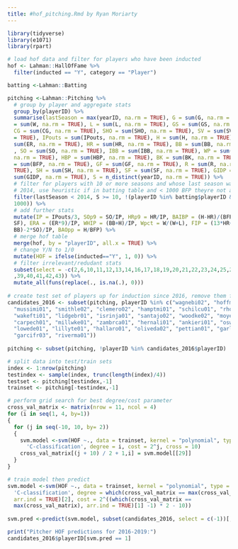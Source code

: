 ```yaml
---
title: #hof_pitching.Rmd by Ryan Moriarty
---
```


```r
library(tidyverse)
library(e1071)
library(rpart)

# load hof data and filter for players who have been inducted
hof <- Lahman::HallOfFame %>%
  filter(inducted == "Y", category == "Player")

batting <-Lahman::Batting  

pitching <-Lahman::Pitching %>%
  # group by player and aggregate stats
  group_by(playerID) %>%
  summarise(lastSeason = max(yearID, na.rm = TRUE), G = sum(G, na.rm = TRUE), W 
  = sum(W, na.rm = TRUE), L = sum(L, na.rm = TRUE), GS = sum(GS, na.rm = TRUE), 
  CG = sum(CG, na.rm = TRUE), SHO = sum(SHO, na.rm = TRUE), SV = sum(SV, na.rm 
  = TRUE), IPouts = sum(IPouts, na.rm = TRUE), H = sum(H, na.rm = TRUE), ER = 
  sum(ER, na.rm = TRUE), HR = sum(HR, na.rm = TRUE), BB = sum(BB, na.rm = TRUE)
  , SO = sum(SO, na.rm = TRUE), IBB = sum(IBB, na.rm = TRUE), WP = sum(WP, 
  na.rm = TRUE), HBP = sum(HBP, na.rm = TRUE), BK = sum(BK, na.rm = TRUE), BFP 
  = sum(BFP, na.rm = TRUE), GF = sum(GF, na.rm = TRUE), R = sum(R, na.rm = 
  TRUE), SH = sum(SH, na.rm = TRUE), SF = sum(SF, na.rm = TRUE), GIDP = 
  sum(GIDP, na.rm = TRUE), S = n_distinct(yearID, na.rm = TRUE)) %>%
  # filter for players with 10 or more seasons and whose last season was before 
  # 2014, use heuristic if in batting table and < 1000 BFP theyre not a pitcher
  filter(lastSeason < 2014, S >= 10, !(playerID %in% batting$playerID & BFP < 
  1000)) %>%
  # add further stats
  mutate(IP = IPouts/3, SOp9 = SO/IP, HRp9 = HR/IP, BAIBP = (H-HR)/(BFP-SO-HR+
  SF), ERA = (ER*9)/IP, WHIP = (BB+H)/IP, Wpct = W/(W+L), FIP = (13*HR+3*(HBP+
  BB)-2*SO)/IP, BAOpp = H/BFP) %>%
  # merge hof table
  merge(hof, by = "playerID", all.x = TRUE) %>%
  # change Y/N to 1/0
  mutate(HOF = ifelse(inducted=="Y", 1, 0)) %>%
  # filter irrelevant/redudant stats
  subset(select = -c(2,6,10,11,12,13,14,16,17,18,19,20,21,22,23,24,25,26,36,37,38
  ,39,40,41,42,43)) %>%
  mutate_all(funs(replace(., is.na(.), 0)))
  
# create test set of players up for induction since 2016, remove them from data
candidates_2016 <- subset(pitching, playerID %in% c("wagnebi02", "hoffmtr01",
  "mussimi01", "smithle02", "clemero02", "hamptmi01", "schilcu01", "rhodear01", 
  "wakefti01", "lidgebr01", "isrinja01", "santajo02", "woodke02", "moyerja01", 
  "carpech01", "millwke01", "zambrca01", "hernali01", "ankieri01", "oswalro01",
  "lowede01", "lillyte01", "hallaro01", "oliveda02", "pettian01", "garlajo01",
  "garcifr03", "riverma01"))
  
pitching <- subset(pitching, !playerID %in% candidates_2016$playerID)

# split data into test/train sets
index <- 1:nrow(pitching)
testindex <- sample(index, trunc(length(index)/4))
testset <- pitching[testindex,-1]
trainset <- pitching[-testindex,-1]

# perform grid search for best degree/cost parameter
cross_val_matrix <- matrix(nrow = 11, ncol = 4)
for (i in seq(1, 4, by=1))
{
  for (j in seq(-10, 10, by= 2))
  {
    svm.model <-svm(HOF ~., data = trainset, kernel = "polynomial", type = 
      'C-classification', degree = i, cost = 2^j, cross = 10)
    cross_val_matrix[(j + 10) / 2 + 1,i] = svm.model[[29]]
  }
}

# train model then predict
svm.model <-svm(HOF ~., data = trainset, kernel = "polynomial", type = 
  'C-classification', degree = which(cross_val_matrix == max(cross_val_matrix), 
  arr.ind = TRUE)[2], cost = 2^((which(cross_val_matrix == 
  max(cross_val_matrix), arr.ind = TRUE)[1] -1) * 2 - 10))
  
svm.pred <-predict(svm.model, subset(candidates_2016, select = c(-1))[,-(ncol(testset))])

print("Pitcher HOF predictions for 2016-2019:")
candidates_2016$playerID[svm.pred == 1]


```

